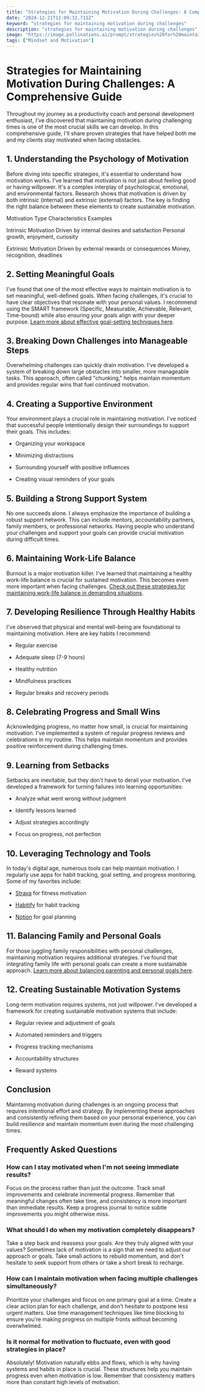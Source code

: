 ```yaml
---
title: "Strategies for Maintaining Motivation During Challenges: A Comprehensive Guide"
date: "2024-12-21T11:09:32.711Z"
keyword: "strategies for maintaining motivation during challenges"
description: "strategies for maintaining motivation during challenges"
image: "https://image.pollinations.ai/prompt/strategies%20for%20maintaining%20motivation%20during%20challenges%2C%20realistic%20photo%2C%20high%20quality%2C%204k?width=1024&height=1024&nologo=true"
tags: ["Mindset and Motivation"]
---
```


# Strategies for Maintaining Motivation During Challenges: A Comprehensive Guide


Throughout my journey as a productivity coach and personal development enthusiast, I've discovered that maintaining motivation during challenging times is one of the most crucial skills we can develop. In this comprehensive guide, I'll share proven strategies that have helped both me and my clients stay motivated when facing obstacles.



## 1. Understanding the Psychology of Motivation


Before diving into specific strategies, it's essential to understand how motivation works. I've learned that motivation is not just about feeling good or having willpower. It's a complex interplay of psychological, emotional, and environmental factors. Research shows that motivation is driven by both intrinsic (internal) and extrinsic (external) factors. The key is finding the right balance between these elements to create sustainable motivation.





Motivation Type
Characteristics
Examples


Intrinsic Motivation
Driven by internal desires and satisfaction
Personal growth, enjoyment, curiosity


Extrinsic Motivation
Driven by external rewards or consequences
Money, recognition, deadlines





## 2. Setting Meaningful Goals


I've found that one of the most effective ways to maintain motivation is to set meaningful, well-defined goals. When facing challenges, it's crucial to have clear objectives that resonate with your personal values. I recommend using the SMART framework (Specific, Measurable, Achievable, Relevant, Time-bound) while also ensuring your goals align with your deeper purpose. [Learn more about effective goal-setting techniques here](https://productivityprospect.com/blog/effective-motivation-techniques-for-personal-growth/).



## 3. Breaking Down Challenges into Manageable Steps


Overwhelming challenges can quickly drain motivation. I've developed a system of breaking down large obstacles into smaller, more manageable tasks. This approach, often called "chunking," helps maintain momentum and provides regular wins that fuel continued motivation.



## 4. Creating a Supportive Environment


Your environment plays a crucial role in maintaining motivation. I've noticed that successful people intentionally design their surroundings to support their goals. This includes:



- Organizing your workspace

- Minimizing distractions

- Surrounding yourself with positive influences

- Creating visual reminders of your goals



## 5. Building a Strong Support System


No one succeeds alone. I always emphasize the importance of building a robust support network. This can include mentors, accountability partners, family members, or professional networks. Having people who understand your challenges and support your goals can provide crucial motivation during difficult times.



## 6. Maintaining Work-Life Balance


Burnout is a major motivation killer. I've learned that maintaining a healthy work-life balance is crucial for sustained motivation. This becomes even more important when facing challenges. [Check out these strategies for maintaining work-life balance in demanding situations](https://productivityprospect.com/blog/best-strategies-for-maintaining-work-life-balance-in-a-demanding-job/).



## 7. Developing Resilience Through Healthy Habits


I've observed that physical and mental well-being are foundational to maintaining motivation. Here are key habits I recommend:



- Regular exercise

- Adequate sleep (7-9 hours)

- Healthy nutrition

- Mindfulness practices

- Regular breaks and recovery periods



## 8. Celebrating Progress and Small Wins


Acknowledging progress, no matter how small, is crucial for maintaining motivation. I've implemented a system of regular progress reviews and celebrations in my routine. This helps maintain momentum and provides positive reinforcement during challenging times.



## 9. Learning from Setbacks


Setbacks are inevitable, but they don't have to derail your motivation. I've developed a framework for turning failures into learning opportunities:



- Analyze what went wrong without judgment

- Identify lessons learned

- Adjust strategies accordingly

- Focus on progress, not perfection



## 10. Leveraging Technology and Tools


In today's digital age, numerous tools can help maintain motivation. I regularly use apps for habit tracking, goal setting, and progress monitoring. Some of my favorites include:

- [Strava](https://www.strava.com) for fitness motivation

- [Habitify](https://www.habitify.me) for habit tracking

- [Notion](https://www.notion.so) for goal planning



## 11. Balancing Family and Personal Goals


For those juggling family responsibilities with personal challenges, maintaining motivation requires additional strategies. I've found that integrating family life with personal goals can create a more sustainable approach. [Learn more about balancing parenting and personal goals here](https://productivityprospect.com/blog/strategies-for-maintaining-work-life-balance-as-a-parent/).



## 12. Creating Sustainable Motivation Systems


Long-term motivation requires systems, not just willpower. I've developed a framework for creating sustainable motivation systems that include:



- Regular review and adjustment of goals

- Automated reminders and triggers

- Progress tracking mechanisms

- Accountability structures

- Reward systems



## Conclusion


Maintaining motivation during challenges is an ongoing process that requires intentional effort and strategy. By implementing these approaches and consistently refining them based on your personal experience, you can build resilience and maintain momentum even during the most challenging times.



## Frequently Asked Questions


### How can I stay motivated when I'm not seeing immediate results?

Focus on the process rather than just the outcome. Track small improvements and celebrate incremental progress. Remember that meaningful changes often take time, and consistency is more important than immediate results. Keep a progress journal to notice subtle improvements you might otherwise miss.



### What should I do when my motivation completely disappears?

Take a step back and reassess your goals. Are they truly aligned with your values? Sometimes lack of motivation is a sign that we need to adjust our approach or goals. Take small actions to rebuild momentum, and don't hesitate to seek support from others or take a short break to recharge.



### How can I maintain motivation when facing multiple challenges simultaneously?

Prioritize your challenges and focus on one primary goal at a time. Create a clear action plan for each challenge, and don't hesitate to postpone less urgent matters. Use time management techniques like time blocking to ensure you're making progress on multiple fronts without becoming overwhelmed.



### Is it normal for motivation to fluctuate, even with good strategies in place?

Absolutely! Motivation naturally ebbs and flows, which is why having systems and habits in place is crucial. These structures help you maintain progress even when motivation is low. Remember that consistency matters more than constant high levels of motivation.

